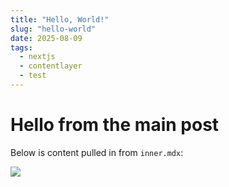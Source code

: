 ```yaml
---
title: "Hello, World!"
slug: "hello-world"
date: 2025-08-09
tags:
  - nextjs
  - contentlayer
  - test
---
```



# Hello from the main post

Below is content pulled in from `inner.mdx`:

<Inner />


<GithubCard
  owner="yanncotineau"
  repo="blog-cms"
  description="Tiny starter that uses Next + Contentlayer + MDX. This description will be clamped to two lines and show an ellipsis if it gets too long."
/>

<img src={test} />